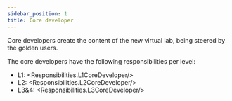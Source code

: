 ```yaml
---
sidebar_position: 1
title: Core developer
---
```


Core developers create the content of the new virtual lab, being steered by the golden users.

The core developers have the following responsibilities per level:
- L1: <Responsibilities.L1CoreDeveloper/>
- L2: <Responsibilities.L2CoreDeveloper/>
- L3&4: <Responsibilities.L3CoreDeveloper/>